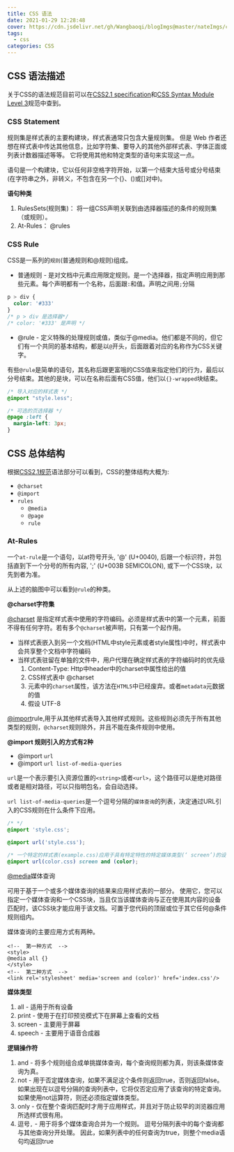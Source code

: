 ```yaml
---
title: CSS 语法
date: 2021-01-29 12:28:48
cover: https://cdn.jsdelivr.net/gh/Wangbaoqi/blogImgs@master/nateImgs/css/css-syntax.png
tags: 
  - css
categories: CSS
---
```


## CSS 语法描述

关于CSS的语法规范目前可以在[CSS2.1 specification](https://www.w3.org/TR/CSS21)和[CSS Syntax Module Level 3](https://www.w3.org/TR/css-syntax-3/)规范中查到。

### CSS Statement

规则集是样式表的主要构建块，样式表通常只包含大量规则集。 但是 Web 作者还想在样式表中传达其他信息，比如字符集、要导入的其他外部样式表、字体正面或列表计数器描述等等。 它将使用其他和特定类型的语句来实现这一点。

语句是一个构建块，它以任何非空格字符开始，以第一个结束大括号或分号结束\(在字符串之外，非转义，不包含在另一个{}、\(\)或\[\]对中\)。

**语句种类**

1. RulesSets\(规则集\)： 将一组CSS声明关联到由选择器描述的条件的规则集（或规则）。
2. At-Rules： @rules

### CSS Rule

CSS是一系列的`规则`\(普通规则和@规则\)组成。

* 普通规则 - 是对文档中元素应用限定规则。是一个选择器，指定声明应用到那些元素。每个声明都有一个名称，后面跟`:`和值。声明之间用`;`分隔

```css
p > div {
  color: '#333'
}
/* p > div 是选择器*/
/* color: '#333' 是声明 */
```

* @rule - 定义特殊的处理规则或值，类似于@media。他们都是不同的，但它们有一个共同的基本结构，都是以`@`开头，后面跟着对应的名称作为CSS关键字。

有些`@rule`是简单的语句，其名称后跟更富哦的CSS值来指定他们的行为，最后以分号结束。其他的是块，可以在名称后面有CSS值，他们以`{}-wrapped`块结束。

```css
/* 导入对应的样式表 */
@import "style.less";

/* 可选的页选择器 */
@page :left {
  margin-left: 3px;
}
```

## CSS 总体结构

根据[CSS2.1规范](https://www.w3.org/TR/CSS21/grammar.html#q25.0)语法部分可以看到，CSS的整体结构大概为:

* `@charset`
* `@import`
* `rules`
  * `@media`
  * `@page`
  * `rule`

### At-Rules

一个`at-rule`是一个语句，以at符号开头, '@' \(U+0040\), 后跟一个标识符，并包括直到下一个分号的所有内容, ';' \(U+003B SEMICOLON\), 或下一个CSS块，以先到者为准。

从上述的脑图中可以看到`@rule`的种类。

**@charset字符集**

[@charset](https://www.w3.org/TR/CSS2/syndata.html#x57) 是指定样式表中使用的字符编码。必须是样式表中的第一个元素，前面不得有任何字符。若有多个`@charset`被声明，只有第一个起作用。

* 当样式表嵌入到另一个文档\(HTML中style元素或者style属性\)中时，样式表中会共享整个文档中字符编码
* 当样式表驻留在单独的文件中，用户代理在确定样式表的字符编码时的优先级
  1. Content-Type: Http中header中的charset中属性给出的值
  2. CSS样式表中 @charset
  3. 元素中的`charset`属性，该方法在`HTML5`中已经废弃。或者`metadata`元数据的值
  4. 假设 UTF-8

[@import](https://www.w3.org/TR/css-cascade-4/#at-import)rule,用于从其他样式表导入其他样式规则。这些规则必须先于所有其他类型的规则，`@charset`规则除外，并且不能在条件规则中使用。

**@import 规则引入的方式有2种**

* @import `url` 
* @import `url list-of-media-queries`

`url`是一个表示要引入资源位置的`<string>`或者`<url>`，这个路径可以是绝对路径或者是相对路径，可以只指明包名，会自动选择。

`url list-of-media-queries`是一个逗号分隔的`媒体查询`的列表，决定通过URL引入的CSS规则在什么条件下应用。

```css
/* */
@import 'style.css';

@import url('style.css');

/* 一个特定的样式表(example.css)应用于具有特定特性的特定媒体类型(‘ screen’)的设备(它必须是一个彩色屏幕)。 */
@import url(color.css) screen and (color);
```

[@media](https://www.w3.org/TR/css3-conditional/)媒体查询

可用于基于一个或多个媒体查询的结果来应用样式表的一部分。 使用它，您可以指定一个媒体查询和一个CSS块，当且仅当该媒体查询与正在使用其内容的设备匹配时，该CSS块才能应用于该文档。可置于您代码的顶层或位于其它任何@条件规则组内。

媒体查询的主要应用方式有两种。

```markup
<!--  第一种方式  -->
<style>
@media all {}
</style>
<!--  第二种方式  -->
<link rel='stylesheet' media='screen and (color)' href='index.css'/>
```

**媒体类型**

1. all - 适用于所有设备
2. print - 使用于在打印预览模式下在屏幕上查看的文档
3. screen - 主要用于屏幕
4. speech - 主要用于语音合成器

**逻辑操作符**

1. and - 将多个规则组合成单挑媒体查询，每个查询规则都为真，则该条媒体查询为真。
2. not - 用于否定媒体查询，如果不满足这个条件则返回true，否则返回false。 如果出现在以逗号分隔的查询列表中，它将仅否定应用了该查询的特定查询。 如果使用not运算符，则还必须指定媒体类型。
3. only - 仅在整个查询匹配时才用于应用样式，并且对于防止较早的浏览器应用所选样式很有用。
4. 逗号`,` - 用于将多个媒体查询合并为一个规则。 逗号分隔列表中的每个查询都与其他查询分开处理。 因此，如果列表中的任何查询为true，则整个media语句均返回true


